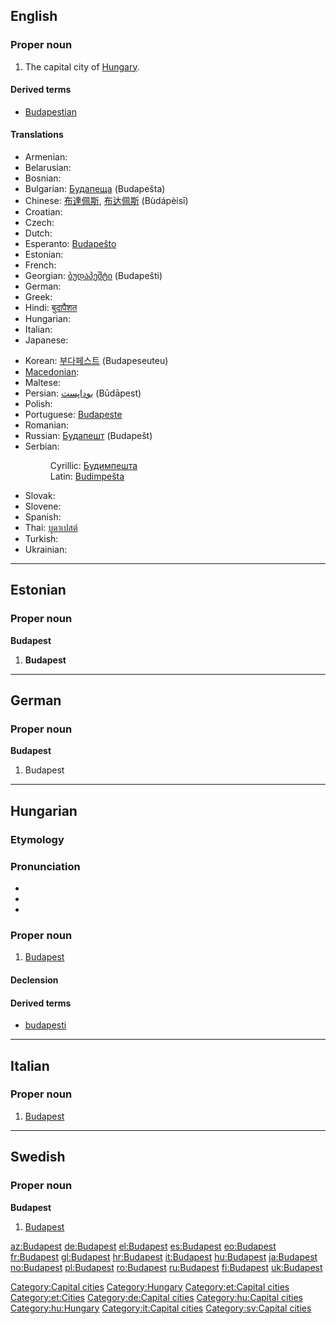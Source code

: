 {{wikipedia}}
==English==

===Proper noun===
{{en-proper noun}}

# The capital city of [[Hungary]].

====Derived terms====
*[[Budapestian]]

====Translations====
{{trans-top|the capital city of Hungary}}
* Armenian: {{t-|hy|Բուդապեշտ|tr=Budapešt}}
* Belarusian: {{t-|be|Будапешт|tr=Budapešt|xs=Belarusian}}
* Bosnian: {{t-|bs|Budimpešta|f}}
* Bulgarian: [[Будапеща]] (Budapešta)
* Chinese: [[布達佩斯]], [[布达佩斯]] (Bùdápèisī)
* Croatian: {{t+|hr|Budimpešta}}
* Czech: {{t+|cs|Budapešť|f}}
* Dutch: {{t+|nl|Boedapest|n}}
* Esperanto: [[Budapeŝto]]
* Estonian: {{t-|et|Budapest}}
* French: {{t+|fr|Budapest}}
* Georgian: [[ბუდაპეშტი]] (Budapešti)
* German: {{t+|de|Budapest}}
* Greek: {{t+|el|Βουδαπέστη|f|tr=Voudapésti}}
* Hindi: [[बुदापैशत]]
* Hungarian: {{t+|hu|Budapest}}
* Italian: {{t+|it|Budapest|f}}
* Japanese: {{t-|ja|ブダペスト|tr=Budapesuto}}
{{trans-mid}}
* Korean: [[부다페스트]] (Budapeseuteu)
* [[Macedonian]]: {{t-|mk|Будимпешта|f|tr=Búdimpešta}}
* Maltese: {{t-|mt|Budapest|xs=Maltese}}
* Persian: [[بوداپست]] (Būdāpest)
* Polish: {{t+|pl|Budapeszt|m}}
* Portuguese: [[Budapeste]]
* Romanian: {{t+|ro|Budapesta|f}}
* Russian: [[Будапешт]] {{m}} (Budapešt)
* Serbian:
*: Cyrillic: [[Будимпешта]] {{f}}
*: Latin: [[Budimpešta]] {{f}}
* Slovak: {{t-|sk|Budapešť}}
* Slovene: {{t+|sl|Budimpešta|f}}
* Spanish: {{t+|es|Budapest}}
* Thai: [[บูดาเปสต์]]
* Turkish: {{t-|tr|Budapeşte}}
* Ukrainian: {{t-|uk|Будапешт|tr=Budapešt|xs=Ukrainian}}
{{trans-bottom}}

[[Category:Capital cities]]
[[Category:Hungary]]

----

==Estonian==

===Proper noun===
'''Budapest'''

# '''Budapest'''

[[Category:et:Capital cities]]
[[Category:et:Cities]]

----

==German==

===Proper noun===
'''Budapest'''

# Budapest

[[Category:de:Capital cities]]

----

==Hungarian==

===Etymology===
{{hu-compound|Buda|Pest}}

===Pronunciation===
* {{IPA|/ˈbudɒpɛʃt/|lang=hu}}
* {{audio|Hu-Budapest.ogg|Audio}}
* {{hyphenation|Bu|da|pest}}

===Proper noun===
{{hu-proper noun}}

# [[Budapest#English|Budapest]]

====Declension====
{{hu-decl-ek|Budapes|t|et|form=sing}}{{hu-pos-etek|Budapest|j|jei|form=sing}}

====Derived terms====
* [[budapesti]]

[[Category:hu:Capital cities]]
[[Category:hu:Hungary]]

----

==Italian==
{{wikipedia|lang=it}}
===Proper noun===
{{it-proper noun}} {{f}}
# [[#English|Budapest]]

[[Category:it:Capital cities]]

----

==Swedish==

===Proper noun===
'''Budapest'''

# [[#English|Budapest]]

[[Category:sv:Capital cities]]

[[az:Budapest]]
[[de:Budapest]]
[[el:Budapest]]
[[es:Budapest]]
[[eo:Budapest]]
[[fr:Budapest]]
[[gl:Budapest]]
[[hr:Budapest]]
[[it:Budapest]]
[[hu:Budapest]]
[[ja:Budapest]]
[[no:Budapest]]
[[pl:Budapest]]
[[ro:Budapest]]
[[ru:Budapest]]
[[fi:Budapest]]
[[uk:Budapest]]